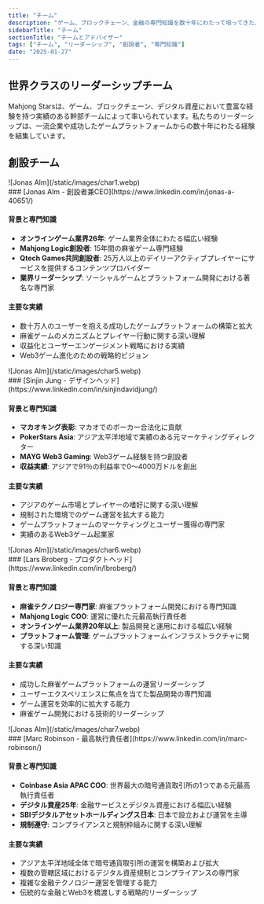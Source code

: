 ```yaml
---
title: "チーム"
description: "ゲーム、ブロックチェーン、金融の専門知識を数十年にわたって培ってきた、世界クラスのリーダーシップチーム"
sidebarTitle: "チーム"
sectionTitle: "チームとアドバイザー"
tags: ["チーム", "リーダーシップ", "創設者", "専門知識"]
date: "2025-01-27"
---
```


## 世界クラスのリーダーシップチーム

Mahjong Starsは、ゲーム、ブロックチェーン、デジタル資産において豊富な経験を持つ実績のある幹部チームによって率いられています。私たちのリーダーシップは、一流企業や成功したゲームプラットフォームからの数十年にわたる経験を結集しています。

## 創設チーム


<div className='flex gap-4 items-center'>
<div className='aspect-square size-11'>
![Jonas Alm](/static/images/char1.webp)
</div>
### [Jonas Alm - 創設者兼CEO](https://www.linkedin.com/in/jonas-a-40651/)
</div>

#### 背景と専門知識
- **オンラインゲーム業界26年**: ゲーム業界全体にわたる幅広い経験
- **Mahjong Logic創設者**: 15年間の麻雀ゲーム専門経験
- **Qtech Games共同創設者**: 25万人以上のデイリーアクティブプレイヤーにサービスを提供するコンテンツプロバイダー
- **業界リーダーシップ**: ソーシャルゲームとプラットフォーム開発における著名な専門家

#### 主要な実績
- 数十万人のユーザーを抱える成功したゲームプラットフォームの構築と拡大
- 麻雀ゲームのメカニズムとプレイヤー行動に関する深い理解
- 収益化とユーザーエンゲージメント戦略における実績
- Web3ゲーム進化のための戦略的ビジョン


<div className='flex gap-4 items-center'>
<div className='aspect-square size-11'>
![Jonas Alm](/static/images/char5.webp)
</div>
### [Sinjin Jung - デザインヘッド](https://www.linkedin.com/in/sinjindavidjung/)
</div>


#### 背景と専門知識
- **マカオキング表彰**: マカオでのポーカー合法化に貢献
- **PokerStars Asia**: アジア太平洋地域で実績のある元マーケティングディレクター
- **MAYG Web3 Gaming**: Web3ゲーム経験を持つ創設者
- **収益実績**: アジアで91％の利益率で0～4000万ドルを創出

#### 主要な実績
- アジアのゲーム市場とプレイヤーの嗜好に関する深い理解
- 規制された環境でのゲーム運営を拡大する能力
- ゲームプラットフォームのマーケティングとユーザー獲得の専門家
- 実績のあるWeb3ゲーム起業家

<div className='flex gap-4 items-center'>
<div className='aspect-square size-11'>
![Jonas Alm](/static/images/char6.webp)
</div>
### [Lars Broberg - プロダクトヘッド](https://www.linkedin.com/in/lbroberg/)
</div>

#### 背景と専門知識
- **麻雀テクノロジー専門家**: 麻雀プラットフォーム開発における専門知識
- **Mahjong Logic COO**: 運営に優れた元最高執行責任者
- **オンラインゲーム業界20年以上**: 製品開発と運用における幅広い経験
- **プラットフォーム管理**: ゲームプラットフォームインフラストラクチャに関する深い知識

#### 主要な実績
- 成功した麻雀ゲームプラットフォームの運営リーダーシップ
- ユーザーエクスペリエンスに焦点を当てた製品開発の専門知識
- ゲーム運営を効率的に拡大する能力
- 麻雀ゲーム開発における技術的リーダーシップ

<div className='flex gap-4 items-center'>
<div className='aspect-square size-11'>
![Jonas Alm](/static/images/char7.webp)
</div>
### [Marc Robinson - 最高執行責任者](https://www.linkedin.com/in/marc-robinson/)
</div>

#### 背景と専門知識
- **Coinbase Asia APAC COO**: 世界最大の暗号通貨取引所の1つである元最高執行責任者
- **デジタル資産25年**: 金融サービスとデジタル資産における幅広い経験
- **SBIデジタルアセットホールディングス日本**: 日本で設立および運営を主導
- **規制遵守**: コンプライアンスと規制枠組みに関する深い理解

#### 主要な実績
- アジア太平洋地域全体で暗号通貨取引所の運営を構築および拡大
- 複数の管轄区域におけるデジタル資産規制とコンプライアンスの専門家
- 複雑な金融テクノロジー運営を管理する能力
- 伝統的な金融とWeb3を橋渡しする戦略的リーダーシップ